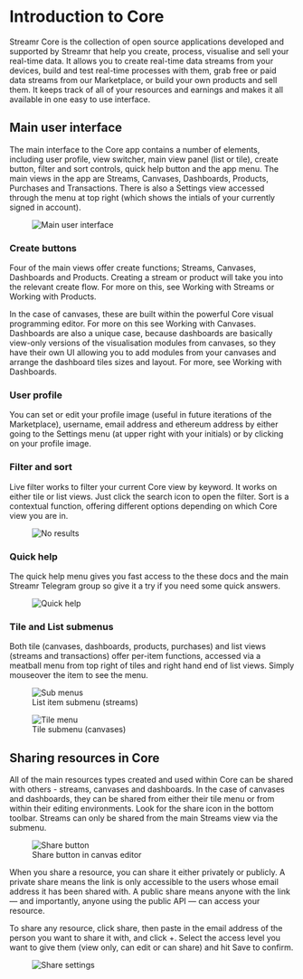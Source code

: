 

# Introduction to Core
Streamr Core is the collection of open source applications developed and supported by Streamr that help you create, process, visualise and sell your real-time data. It allows you to create real-time data streams from your devices, build and test real-time processes with them, grab free or paid data streams from our Marketplace, or build your own products and sell them. It keeps track of all of your resources and earnings and makes it all available in one easy to use interface.

## Main user interface
The main interface to the Core app contains a number of elements, including user profile, view switcher, main view panel (list or tile), create button, filter and sort controls,  quick help button and the app menu. The main views in the app are Streams, Canvases, Dashboards, Products, Purchases and Transactions. There is also a Settings view accessed through the menu at top right (which shows the intials of your currently signed in account).

<figure>
    <picture>
      <img
        className={docsStyles.bordered}
        src={UserInterface}
        srcSet={`${UserInterface2x} 2x`}
        alt="Main user interface"
      />
    </picture>
</figure>

### Create buttons
Four of the main views offer create functions; Streams, Canvases, Dashboards and Products. Creating a stream or product will take you into the relevant create flow. For more on this, see Working with Streams or Working with Products. 

In the case of canvases, these are built within the powerful Core visual programming editor. For more on this see Working with Canvases. Dashboards are also a unique case, because dashboards are basically view-only versions of the visualisation modules from canvases, so they have their own UI allowing you to add modules from your canvases and arrange the dashboard tiles sizes and layout. For more, see Working with Dashboards.

### User profile
You can set or edit your profile image (useful in future iterations of the Marketplace), username, email address  and ethereum address by either going to the Settings menu (at upper right with your initials) or by clicking on your profile image.

### Filter and sort
Live filter works to filter your current Core view by keyword. It works on either tile or list views. Just click the search icon to open the filter. Sort is a contextual function, offering different options depending on which Core view you are in.

<figure>
    <picture>
      <img
        className={docsStyles.bordered}
        src={NoResults}
        srcSet={`${NoResults2x} 2x`}
        alt="No results"
      />
    </picture>
</figure>

### Quick help
The quick help menu gives you fast access to the these docs and the main Streamr Telegram group so give it a try if you need some quick answers.

<figure>
    <picture>
      <img
        src={QuickHelp}
        srcSet={`${QuickHelp2x} 2x`}
        alt="Quick help"
      />
    </picture>
</figure>

### Tile and List submenus
Both tile (canvases, dashboards, products, purchases) and list views (streams and transactions) offer per-item functions, accessed via a meatball menu from top right of tiles and right hand end of list views. Simply mouseover the item to see the menu.

<figure>
    <picture>
      <img
        src={SubMenus}
        srcSet={`${SubMenus2x} 2x`}
        alt="Sub menus"
      />
    </picture>
    <figcaption>List item submenu (streams)</figcaption>
</figure>

<figure>
    <picture>
      <img
        src={TileMenu}
        srcSet={`${TileMenu2x} 2x`}
        alt="Tile menu"
      />
    </picture>
    <figcaption>Tile submenu (canvases)</figcaption>
</figure>

## Sharing resources in Core
All of the main resources types created and used within Core can be shared with others - streams, canvases and dashboards. In the case of canvases and dashboards, they can be shared from either their tile menu or from within their editing environments. Look for the share icon in the bottom toolbar. Streams can only be shared from the main Streams view via the submenu.

<figure>
    <picture>
      <img
        src={ShareButton}
        srcSet={`${ShareButton2x} 2x`}
        alt="Share button"
      />
    </picture>
    <figcaption>Share button in canvas editor</figcaption>
</figure>

When you share a resource, you can share it either privately or publicly. A private share means the link is only accessible to the users whose email address it has been shared with. A public share means anyone with the link — and importantly, anyone using the public API — can access your resource. 

To share any resource, click share, then paste in the email address of the person you want to share it with, and click +. Select the access level you want to give them (view only, can edit or can share) and hit Save to confirm.

<figure>
    <picture>
      <img
        src={ShareSettings}
        srcSet={`${ShareSettings2x} 2x`}
        alt="Share settings"
      />
    </picture>
</figure>
